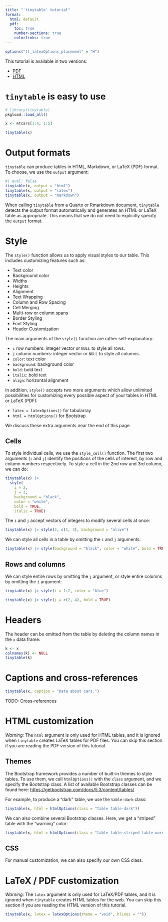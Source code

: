 ```yaml
---
title: "`tinytable` tutorial"
format:
  html: default
  pdf:
    toc: true
    number-sections: true
    colorlinks: true
---
```


```r
options("tt_latexOptions_placement" = "H")
```

This tutorial is available in two versions:

* [PDF](tutorial.pdf)
* [HTML](tutorial.html)


# `tinytable` is easy to use

```r
# library(tinytable)
pkgload::load_all()

x <- mtcars[1:4, 1:5]

tinytable(x)
```


# Output formats

`tinytable` can produce tables in HTML, Markdown, or LaTeX (PDF) format. To choose, we use the `output` argument:

```r
#| eval: false
tinytable(x, output = "html")
tinytable(x, output = "latex")
tinytable(x, output = "markdown")
```

When calling `tinytable` from a Quarto or Rmarkdown document, `tinytable` detects the output format automatically and generates an HTML or LaTeX table as appropriate. This means that we do not need to explicitly specify the `output` format.


# Style


The `style()` function allows us to apply visual styles to our table. This includes customizing features such as:

* Text color
* Background color
* Widths
* Heights
* Alignment
* Text Wrapping
* Column and Row Spacing
* Cell Merging
* Multi-row or column spans
* Border Styling
* Font Styling
* Header Customization

The main arguments of the `style()` function are rather self-explanatory:

* `i` row numbers: integer vector or `NULL` to style all rows.
* `j` column numbers: integer vector or `NULL` to style all columns.
* `color`: text color
* `background`: background color
* `bold`: bold text
* `italic`: bold text
* `align`: horizontal alignment

In addition, `style()` accepts two more arguments which allow unlimited possibilities for customizing every possible aspect of your tables in HTML or LaTeX (PDF):

* `latex = latexOptions()` for tabularray
* `html = htmlOptions()` for Bootstrap

We discuss these extra arguments near the end of this page.


## Cells

To style individual cells, we use the `style_cell()`  function. The first two arguments (`i` and `j`) identify the positions of the cells of interest, by row and column numbers respectively. To style a cell in the 2nd row and 3rd column, we can do:

```r
tinytable(x) |>
  style(
    i = 2,
    j = 3,
    background = "black",
    color = "white",
    bold = TRUE,
    italic = TRUE)
```

The `i` and `j` accept vectors of integers to modify several cells at once:

```r
tinytable(x) |> style(2, c(1, 3), background = "olive")
```

We can style all cells in a table by omitting the `i` and `j` arguments:


```r
tinytable(x) |> style(background = "black", color = "white", bold = TRUE)
```

## Rows and columns

We can style entire rows by omitting the `j` argument, or style entire columns by omitting the `i` argument:

```r
tinytable(x) |> style(i = 1:2, color = "blue")
```

```r
tinytable(x) |> style(j = c(2, 4), bold = TRUE)
```

# Headers

The header can be omitted from the table by deleting the column names in the `x` data frame:

```r
k <- x
colnames(k) <- NULL
tinytable(k)
```


# Captions and cross-references

```r
tinytable(x, caption = "Data about cars.")
```

TODO: Cross-references


# HTML customization

_Warning:_ The `html` argument is only used for HTML tables, and it is ignored when `tinytable` creates LaTeX tables for PDF files. You can skip this section if you are reading the PDF version of this tutorial.

## Themes

The Bootstrap framework provides a number of built-in themes to style tables. To use them, we call `htmlOptions()` with the `class` argument, and we specify the Bootstrap class. A list of available Bootstrap classes can be found here: <https://getbootstrap.com/docs/5.3/content/tables/>

For example, to produce a "dark" table, we use the `table-dark` class:

```r
tinytable(x, html = htmlOptions(class = "table table-dark"))
```

We can also combine several Bootstrap classes. Here, we get a "striped" table with the "warning" color:

```r
tinytable(x, html = htmlOptions(class = "table table-striped table-warning"))
```

## CSS

For manual customization, we can also specify our own CSS class.



# LaTeX / PDF customization

_Warning:_ The `latex` argument is only used for LaTeX/PDF tables, and it is ignored when `tinytable` creates HTML tables for the web. You can skip this section if you are reading the HTML version of this tutorial.

```r
tinytable(x, latex = latexOptions(theme = "void", hlines = ""))
```
